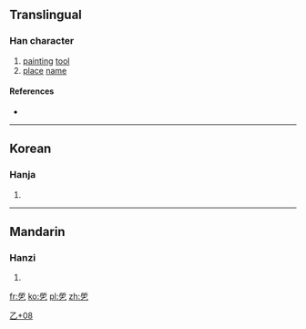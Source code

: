 ==Translingual==

===Han character===
{{Han char|rn=5|rad=乙|as=08|sn=9|four=22717|canj=HLN,XHLN|ids=⿱所乙}}

# [[painting]] [[tool]]
# [[place]] [[name]]

====References====
* {{Han ref|kx=0084.241|dj=0171.320|hdz=10056.041|uh=4E7A|ud=20090}}

----

==Korean==

===Hanja===
{{ko-hanja|hangeul=솔|rv=sol|mr=sol|y=sol}}

# {{defn|lang=ko|sort=乙08}}

----

==Mandarin==

===Hanzi===
{{cmn-hanzi|pin=[[suǒ]] ([[suo3]])|wg=so<sup>3</sup>}}

# {{defn|lang=cmn|sort=乙08}}

[[Category:Korean-only CJKV Characters|乙+08]]

[[fr:乺]]
[[ko:乺]]
[[pl:乺]]
[[zh:乺]]